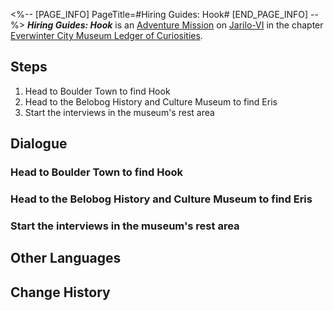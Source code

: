 <%-- [PAGE_INFO]
PageTitle=#Hiring Guides: Hook#
[END_PAGE_INFO] --%>
{{Stub|Dialogue.}}
{{Mission Infobox
|id            = 8001253
|title         = 
|image         = <!--Mission Hiring Guides Hook.png-->
|type          = Adventure
|event_name    = 
|chapter       = Everwinter City Museum Ledger of Curiosities
|requirements  = {{subst:void|<!--Unknown: {"Type":"Manual"}-->}}
|summary       = The Belobog History and Culture Museum is about to open, but there is a shortage of guides. Pitch-Dark Hook the Great decides to provide immediate support to the museum in order to expand the Moles' portfolio into the Overworld.
|characters    = Clara; Eris; Hook; Trailblazer
|startLocation = [[Jarilo-VI]] - [[Boulder Town]]
|world         = Jarilo-VI
|area          = Boulder Town
|prev          = 
|next          = 
|rewards       = 
}}
'''''Hiring Guides: Hook''''' is an [[Adventure Mission]] on [[Jarilo-VI]] in the chapter [[Everwinter City Museum Ledger of Curiosities]].

==Steps==
# Head to Boulder Town to find Hook
# Head to the Belobog History and Culture Museum to find Eris
# Start the interviews in the museum's rest area

<!--
==Gameplay Notes==

--><!--
==Trial Character==

-->
==Dialogue==
{{Stub Dialogue}}

===Head to Boulder Town to find Hook{{subst:void|<!--800125301-->}}===
{{Mission Description|type=adventure|location=Boulder Town|The Belobog History and Culture Museum is about to open, but there is a great lack of guides. To rapidly fill up these positions and improve the visitor experience, Pela and Eris are inviting all Belobog citizens to apply for these positions.<br />This time they have their eye on the boss of The Moles, Pitch-Dark Hook the Great. Head to Boulder Town in their stead, and see whether Pitch-Dark Hook the Great is interested in the position.}}
{{Dialogue Start}}
:{{tx}}
{{Dialogue End}}

===Head to the Belobog History and Culture Museum to find Eris{{subst:void|<!--800125302-->}}===
{{Dialogue Start}}
:{{tx}}
{{Dialogue End}}

===Start the interviews in the museum's rest area{{subst:void|<!--800125303-->}}===
{{Dialogue Start}}
:{{tx}}
{{Dialogue End}}

==Other Languages==
{{Other Languages
|en   = Hiring Guides: Hook
|zhs  = 导览员募集•虎克
|zht  = 導覽員募集•虎克
|ja   = ガイド募集・フック
|ko   = 안내원 모집•후크
|es   = Reclutamiento de guías: Hook
|fr   = Recrutement de guides&nbsp;: Hook
|ru   = Наём экскурсоводов: Хук
|th   = รับสมัครไกด์: Hook
|vi   = Tuyển Hướng Dẫn Viên: Hook
|de   = Museumsführer gesucht: Hook
|id   = Perekrutan Pemandu: Hook
|pt   = Recrutamento de Guias Turísticos: Hook
}}

==Change History==
{{Change History|1.1}}
